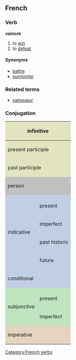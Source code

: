 ==French==
===Verb===
'''vaincre'''

# to [[win]]
# to [[defeat]]

====Synonyms====
*[[battre]]
*[[surmonter]]

===Related terms===
*[[vainqueur]]

===Conjugation===

<center>
{| style="background:#F0F0F0"
|-
! colspan="3" style="background:#e2e4c0" | infinitive
| colspan="5" | vaincre

|-
! colspan="3" style="background:#e2e4c0" | present participle
| colspan="5" | [[vainquant]]

|-
! colspan="3" style="background:#e2e4c0" | past participle
| colspan="5" | [[vaincu]]

|-
! colspan="2" rowspan="2" style="background:#C0C0C0" | person
! colspan="3" style="background:#C0C0C0" | singular
! colspan="3" style="background:#C0C0C0" | plural

|-
! style="background:#C0C0C0;width:12.5%" | first
! style="background:#C0C0C0;width:12.5%" | second
! style="background:#C0C0C0;width:12.5%" | third
! style="background:#C0C0C0;width:12.5%" | first
! style="background:#C0C0C0;width:12.5%" | second
! style="background:#C0C0C0;width:12.5%" | third

|-
! style="background:#c0cfe4" rowspan="5" | indicative
! style="background:#c0cfe4" | 
! style="background:#c0cfe4" | je
! style="background:#c0cfe4" | tu
! style="background:#c0cfe4" | il
! style="background:#c0cfe4" | nous
! style="background:#c0cfe4" | vous
! style="background:#c0cfe4" | ils

|-
! style="height:3em;background:#c0cfe4" | present
| vaincs
| vaincs
| vainc
| vainquons
| vainquez
| vainquent

|-
! style="height:3em;background:#c0cfe4" | imperfect
| vainquais
| vainquais
| vainquait
| vainquions
| vainquiez
| vainquaient

|-
! style="height:3em;background:#c0cfe4" | past historic
| vainquis
| vainquis
| vainquit
| vainquîmes
| vainquîtes
| vainquirent

|-
! style="height:3em;background:#c0cfe4" | future
| vaincrai
| vaincras
| vaincra
| vaincrons
| vaincrez
| vaincront

|-
! style="height:3em;background:#c0cfe4" colspan="2" | conditional
| vaincrais
| vaincrais
| vaincrait
| vaincrions
| vaincriez
| vaincraient

|-
! style="background:#c0e4c0" rowspan="3" | subjunctive
! style="background:#c0e4c0" | 
! style="background:#c0e4c0" | que je
! style="background:#c0e4c0" | que tu
! style="background:#c0e4c0" | qu'il
! style="background:#c0e4c0" | que nous
! style="background:#c0e4c0" | que vous
! style="background:#c0e4c0" | qu'ils

|-
! style="height:3em;background:#c0e4c0" | present
| vainque
| vainques
| vainque
| vainquions
| vainquiez
| vainquent

|-
! style="height:3em;background:#c0e4c0" rowspan="1" | imperfect
| vainquisse
| vainquisses
| vainquît
| vainquissions
| vainquissiez
| vainquissent

|-
! colspan="2" rowspan="2" style="height:3em;background:#e4d4c0" | imperative
! style="background:#e4d4c0" | -
! style="background:#e4d4c0" | tu
! style="background:#e4d4c0" | -
! style="background:#e4d4c0" | nous
! style="background:#e4d4c0" | vous
! style="background:#e4d4c0" | -

|-
|
| vaincs
| 
| vainquons
| vainquez
| 

|}
</center>

[[Category:French verbs]]